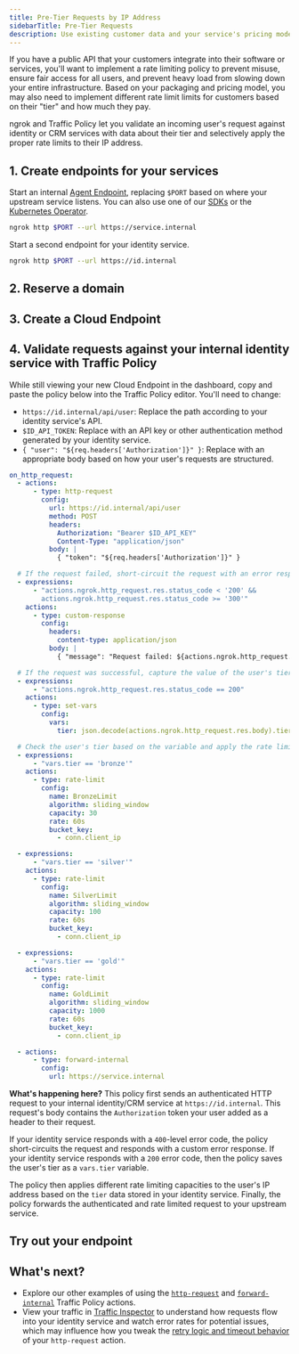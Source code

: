 ```yaml
---
title: Pre-Tier Requests by IP Address
sidebarTitle: Pre-Tier Requests
description: Use existing customer data and your service's pricing model to apply the proper rate limit to a user's IP address.
---
```





If you have a public API that your customers integrate into their software or services, you'll want to implement a rate limiting policy to prevent misuse, ensure fair access for all users, and prevent heavy load from slowing down your entire infrastructure.
Based on your packaging and pricing model, you may also need to implement different rate limit limits for customers based on their "tier" and how much they pay.

ngrok and Traffic Policy let you validate an incoming user's request against identity or CRM services with data about their tier and selectively apply the proper rate limits to their IP address.

## 1. Create endpoints for your services

Start an internal [Agent Endpoint](/universal-gateway/agent-endpoints/), replacing `$PORT` based on where your upstream service listens.
You can also use one of our [SDKs](/agent-sdks) or the [Kubernetes Operator](/k8s).

```bash
ngrok http $PORT --url https://service.internal
```

Start a second endpoint for your identity service.

```bash
ngrok http $PORT --url https://id.internal
```

## 2. Reserve a domain

<ReserveDomain />

## 3. Create a Cloud Endpoint

<CloudEndpoint />

## 4. Validate requests against your internal identity service with Traffic Policy

While still viewing your new Cloud Endpoint in the dashboard, copy and paste the policy below into the Traffic Policy editor.
You'll need to change:

- `https://id.internal/api/user`: Replace the path according to your identity service's API.
- `$ID_API_TOKEN`: Replace with an API key or other authentication method generated by your identity service.
- `{ "user": "${req.headers['Authorization']}" }`: Replace with an appropriate body based on how your user's requests are structured.

```yaml
on_http_request:
  - actions:
      - type: http-request
        config:
          url: https://id.internal/api/user
          method: POST
          headers:
            Authorization: "Bearer $ID_API_KEY"
            Content-Type: "application/json"
          body: |
            { "token": "${req.headers['Authorization']}" }

  # If the request failed, short-circuit the request with an error response.
  - expressions:
      - "actions.ngrok.http_request.res.status_code < '200' &&
        actions.ngrok.http_request.res.status_code >= '300'"
    actions:
      - type: custom-response
        config:
          headers:
            content-type: application/json
          body: |
            { "message": "Request failed: ${actions.ngrok.http_request.res.status_code}" }

  # If the request was successful, capture the value of the user's tier for reuse.
  - expressions:
      - "actions.ngrok.http_request.res.status_code == 200"
    actions:
      - type: set-vars
        config:
          vars:
            tier: json.decode(actions.ngrok.http_request.res.body).tier.value

  # Check the user's tier based on the variable and apply the rate limit.
  - expressions:
      - "vars.tier == 'bronze'"
    actions:
      - type: rate-limit
        config:
          name: BronzeLimit
          algorithm: sliding_window
          capacity: 30
          rate: 60s
          bucket_key:
            - conn.client_ip

  - expressions:
      - "vars.tier == 'silver'"
    actions:
      - type: rate-limit
        config:
          name: SilverLimit
          algorithm: sliding_window
          capacity: 100
          rate: 60s
          bucket_key:
            - conn.client_ip

  - expressions:
      - "vars.tier == 'gold'"
    actions:
      - type: rate-limit
        config:
          name: GoldLimit
          algorithm: sliding_window
          capacity: 1000
          rate: 60s
          bucket_key:
            - conn.client_ip

  - actions:
      - type: forward-internal
        config:
          url: https://service.internal
```

**What's happening here?**
This policy first sends an authenticated HTTP request to your internal identity/CRM service at `https://id.internal`.
This request's body contains the `Authorization` token your user added as a header to their request.

If your identity service responds with a `400`-level error code, the policy short-circuits the request and responds with a custom error response. If your identity service responds with a `200` error code, then the policy saves the user's tier as a `vars.tier` variable.

The policy then applies different rate limiting capacities to the user's IP address based on the `tier` data stored in your identity service. Finally, the policy forwards the authenticated and rate limited request to your upstream service.

## Try out your endpoint

<TryOut />

## What's next?

- Explore our other examples of using the [`http-request`](/traffic-policy/actions/http-request/#examples) and [`forward-internal`](/traffic-policy/actions/forward-internal/#examples) Traffic Policy actions.
- View your traffic in [Traffic
  Inspector](https://dashboard.ngrok.com/traffic-inspector) to understand how requests flow into your identity service and watch error rates for potential issues, which may influence how you tweak the [retry logic and timeout behavior](/traffic-policy/actions/http-request/#retry-logic) of your `http-request` action.
